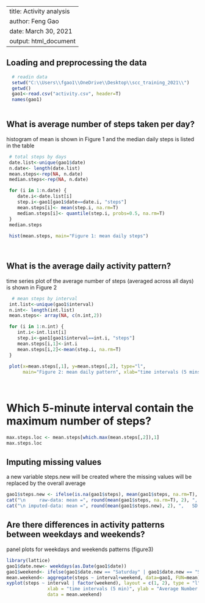 
---
title: Activity analysis
author: Feng Gao
date: March 30, 2021
output: html_document
---



## Loading and preprocessing the data
 
```{r, echo=T, eval=T} 

  # readin data
  setwd("C:\\Users\\fgao1\\OneDrive\\Desktop\\scc_training_2021\\")
  getwd()
  gao1<-read.csv("activity.csv", header=T)
  names(gao1)
 
 ```

## What is average number of steps taken per day?

 histogram of mean is shown in Figure 1 and the median daily steps is listed in the table
 
 ```{r, echo=T, eval=T} 

  # total steps by days
  date.list<-unique(gao1$date)
  n.date<- length(date.list)
  mean.steps<-rep(NA, n.date)
  median.steps<-rep(NA, n.date)

  for (i in 1:n.date) {
     date.i<-date.list[i]
     step.i<-gao1[gao1$date==date.i, "steps"]
     mean.steps[i]<- mean(step.i, na.rm=T)
     median.steps[i]<- quantile(step.i, probs=0.5, na.rm=T)
  }
  median.steps
  
  hist(mean.steps, main="Figure 1: mean daily steps")

  
 ```
 
## What is the average daily activity pattern?
  time series plot of the average number of steps 
  (averaged across all days) is shown in Figure 2

 ```{r, echo=T, eval=T} 

   # mean steps by interval
  int.list<-unique(gao1$interval)
  n.int<- length(int.list)
  mean.steps<- array(NA, c(n.int,2))

  for (i in 1:n.int) {
     int.i<-int.list[i]
     step.i<-gao1[gao1$interval==int.i, "steps"]
     mean.steps[i,1]<-int.i
     mean.steps[i,2]<-mean(step.i, na.rm=T)
  }
  
  plot(x=mean.steps[,1], y=mean.steps[,2], type="l",
       main="Figure 2: mean daily pattern", xlab="time intervals (5 mins)")
  
  
```
# Which 5-minute interval contain the maximum number of steps?

```{r, echo=T, eval=T} 

max.steps.loc <- mean.steps[which.max(mean.steps[,2]),1]
max.steps.loc

```





## Imputing missing values
 a new variable steps.new will be created where the missing values 
 will be replaced by the overall average

```{r, echo=T, eval=T} 

gao1$steps.new <- ifelse(is.na(gao1$steps), mean(gao1$steps, na.rm=T), gao1$steps)
cat("\n     raw-data: mean =", round(mean(gao1$steps, na.rm=T), 2), ",   SD =", round(sqrt(var(gao1$steps, na.rm=T)), 2))
cat("\n imputed-data: mean =", round(mean(gao1$steps.new), 2), ",   SD =", round(sqrt(var(gao1$steps.new)), 2))

```

## Are there differences in activity patterns between weekdays and weekends?
 panel plots for weekdays and weekends patterns (figure3)
 
```{r, echo=T, eval=T} 
library(lattice)
gao1$date.new<- weekdays(as.Date(gao1$date))
gao1$weekend<- ifelse(gao1$date.new == "Saturday" | gao1$date.new == "Sunday", "WeekEnd", "WeekDay")
mean.weekend<- aggregate(steps ~ interval+weekend, data=gao1, FUN=mean)
xyplot(steps ~ interval | factor(weekend), layout = c(1, 2), type = "l",
               xlab = "time intervals (5 min)", ylab = "Average Number of Steps",  
               data = mean.weekend)
```


